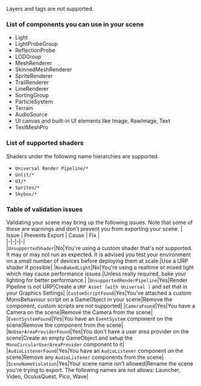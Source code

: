 Layers and tags are not supported.

### List of components you can use in your scene
* Light
* LightProbeGroup
* ReflectionProbe
* LODGroup
* MeshRenderer
* SkinnedMeshRenderer
* SpriteRenderer
* TrailRenderer
* LineRenderer
* SortingGroup
* ParticleSystem
* Terrain
* AudioSource
* UI canvas and built-in UI elements like Image, RawImage, Text
* TextMeshPro

### List of supported shaders
Shaders under the following name hierarchies are supported.
* `Universal Render Pipeline/*`
* `Unlit/*`
* `UI/*`
* `Sprites/*`
* `Skybox/*`

### Table of validation issues
Validating your scene may bring up the following issues. Note that some of these are warnings and don't prevent you from exporting your scene.
| Issue | Prevents Export | Cause | Fix |  
|-|-|-|-|  
|`UnsupportedShader`|No|You're using a custom shader that's not supported. It may or may not run as expected. It is advised you test your environment on a small number of devices before deploying them at scale.|Use a URP shader if possible|
|`NonBakedLight`|No|You're using a realtime or mixed light which may cause performance issues.|Unless really required, bake your lighting for better performance.|
|`UnsupportedRenderPipeline`|Yes|Render Pipeline is not URP|Create a `URP Asset (with Universal )` and set that in your Graphics Settings|
|`CustomScriptFound`|Yes|You've attached a custom MonoBehaviour script on a GameObject in your scene|Remove the component, custom scripts are not supported|
|`CameraFound`|Yes|You have a Camera on the scene|Remove the Camera from the scene|
|`EventSystemFound`|Yes|You have an `EventSystem` component on the scene|Remove the component from the scene|
|`NoUserAreaProviderFound`|Yes|You don't have a user area provider on the scene|Create an empty GameObject and setup the `MonoCircularUserAreaProvider` component to it|
|`AudioListenerFound`|Yes|You have an `AudioListener` component on the scene|Remove any `AudioListener` components from the scene|
|`SceneNameViolation`|Yes|Your scene name isn't allowed|Rename the scene you're trying to export. The following names are not allows: Launcher, Video, OculusQuest, Pico, Wave|